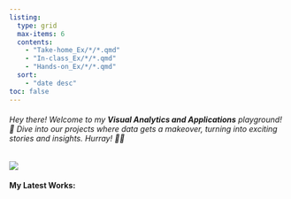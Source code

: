 ```yaml
---
listing:
  type: grid
  max-items: 6
  contents:
    - "Take-home_Ex/*/*.qmd"
    - "In-class_Ex/*/*.qmd"
    - "Hands-on_Ex/*/*.qmd"
  sort: 
    - "date desc"
toc: false
---
```


###### Hey there! Welcome to my **Visual Analytics and Applications** playground! 🚀 Dive into our projects where data gets a makeover, turning into exciting stories and insights. Hurray! 🎉✨

![](Images/RoboHurraycrop.gif){fig-align="center"}

#### **My Latest Works:**

#### 
